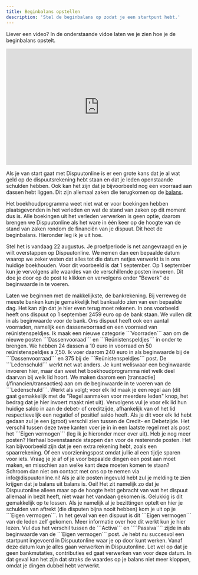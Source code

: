 ```yaml
---
title: Beginbalans opstellen
description: 'Stel de beginbalans op zodat je een startpunt hebt.'
---
```


<Note>Liever een video? In de onderstaande vidoe laten we je zien hoe je de beginbalans opstelt.</Note>

<iframe
  width="100%"
  height="315"
  src="https://www.youtube.com/embed/z_s2YF5f4O4"
  title="Beginbalans opstellen"
  frameborder="0"
  allow="accelerometer; autoplay; clipboard-write; encrypted-media; gyroscope; picture-in-picture"
  allowFullScreen
></iframe>

Als je van start gaat met Dispuutonline is er een grote kans dat je al wat geld op de dispuutsrekening hebt staan en dat je leden openstaande schulden hebben. Ook kan het zijn dat je bijvoorbeeld nog een voorraad aan dassen hebt liggen. Dit zijn allemaal zaken die terugkomen op de [balans](/financien/balans).

Het boekhoudprogramma weet niet wat er voor boekingen hebben plaatsgevonden in het verleden en wat de stand van zaken op dit moment dus is. Alle boekingen uit het verleden verwerken is geen optie, daarom brengen we Dispuutonline als het ware in één keer op de hoogte van de stand van zaken rondom de financiën van je dispuut. Dit heet de beginbalans. Hieronder leg ik je uit hoe.

Stel het is vandaag 22 augustus. Je proefperiode is net aangevraagd en je wilt overstappen op Dispuutonline. We nemen dan een bepaalde datum waarop we zeker weten dat alles tot die datum netjes verwerkt is in ons huidige boekhouden. Voor dit voorbeeld is dat 1 september. Op 1 september kun je vervolgens alle waardes van de verschillende posten invoeren. Dit doe je door op de post te klikken en vervolgens onder "Bewerk" de beginwaarde in te voeren.

<Steps>
  <Step title="Bankrekening">
    Laten we beginnen met de makkelijkste, de bankrekening. Bij verreweg de meeste banken kun je gemakkelijk het banksaldo zien van een bepaalde dag. Het kan zijn dat je hier even terug moet rekenen. In ons voorbeeld heeft ons dispuut op 1 september 2459 euro op de bank staan. We vullen dit in als beginwaarde voor de bank.
  </Step>
  <Step title="Voorraden">
    Ons dispuut heeft ook een aantal voorraden, namelijk een dassenvoorraad en een voorraad van reünistenspeldjes. Ik maak een nieuwe categorie ```Voorraden``` aan om de nieuwe posten ```Dassenvooraad``` en ```Reünistenspeldjes``` in onder te brengen. We hebben 24 dassen a 10 euro in voorraad en 50 reünistenspeldjes a 7,50. Ik voer daarom 240 euro in als beginwaarde bij de ```Dassenvoorraad``` en 375 bij de ```Reünistenspeldjes``` post.
  </Step>
  <Step title="Ledenschuld">
    De ```Ledenschuld``` werkt net wat anders. Je kunt weliswaar een beginwaarde invoeren hier, maar dan weet het boekhoudprogramma niet welk deel daarvan bij welk lid hoort. We maken daarom een [transactie](/financien/transacties) aan om de beginwaarde in te voeren van de ```Ledenschuld```. Werkt als volgt; voor elk lid maak je een regel aan (dit gaat gemakkelijk met de "Regel aanmaken voor meerdere leden" knop, het bedrag dat je hier invoert maakt niet uit). Vervolgens vul je voor elk lid hun huidige saldo in aan de debet- of creditzijde, afhankelijk van of het lid respectievelijk een negatief of positief saldo heeft. Als je dit voor elk lid hebt gedaan zul je een (groot) verschil zien tussen de Credit- en Debetzijde. Het verschil tussen deze twee kanten voer je in in een laatste regel met als post het ```Eigen vermogen``` (leg ik je hieronder meer over uit).
  </Step>
  <Step title="Overige posten">
    Heb je nog meer posten? Herhaal bovenstaande stappen dan voor de resterende posten. Het kan bijvoorbeeld zijn dat je een extra rekening hebt, zoals een spaarrekening. Of een voorzieningspost omdat jullie al een tijdje sparen voor iets. Vraag je je af of je voor bepaalde dingen een post aan moet maken, en misschien aan welke kant deze moeten komen te staan? Schroom dan niet om contact met ons op te nemen via info@dispuutonline.nl!
  </Step>
  <Step title="Eigen vermogen">
    Als je alle posten ingevuld hebt zul je melding te zien krijgen dat je balans uit balans is. Oei! Het zit namelijk zo dat je Dispuutonline alleen maar op de hoogte hebt gebracht van wat het dispuut allemaal in bezit heeft, niet waar het vandaan gekomen is. Gelukkig is dit gemakkelijk op te lossen. Als je namelijk al je bezittingen optelt en hier je schulden van aftrekt (die disputen bijna nooit hebben) kom je uit op je ```Eigen vermogen```. In het geval van een dispuut is dit ```Eigen vermogen``` van de leden zelf gekomen. Meer informatie over hoe dit werkt kun je hier lezen. Vul dus het verschil tussen de ```Activa``` en ````Passiva```` zijde in als beginwaarde van de ```Eigen vermogen``` post.
   </Step>
   <Step title="Klaar!">
    Je hebt nu succesvol een startpunt ingevoerd in Dispuutonline waar je op door kunt werken. Vanaf deze datum kun je alles gaan verwerken in Dispuutonline. Let wel op dat je geen bankmutaties, contributies ed gaat verwerken van voor deze datum. In dat geval kan het zijn dat straks de waardes op je balans niet meer kloppen, omdat je dingen dubbel hebt verwerkt.
   </Step>
</Steps>